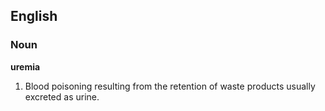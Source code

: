==English==

===Noun===

'''uremia'''

#Blood poisoning resulting from the retention of waste products usually excreted as urine.